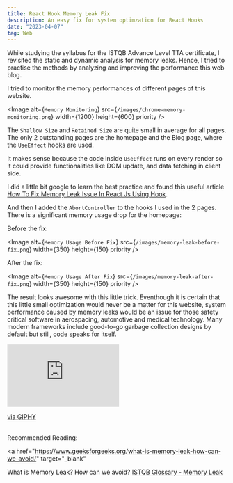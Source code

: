```yaml
---
title: React Hook Memory Leak Fix
description: An easy fix for system optimzation for React Hooks
date: "2023-04-07"
tag: Web
---
```


While studying the syllabus for the ISTQB Advance Level TTA certificate, I revisited the static and dynamic analysis for memory leaks.
Hence, I tried to practise the methods by analyzing and improving the performance this web blog.

I tried to monitor the memory performances of different pages of this website.

<Image
  alt={`Memory Monitoring`}
  src={`/images/chrome-memory-monitoring.png`}
  width={1200}
  height={600}
  priority
/>

The `Shallow Size` and `Retained Size` are quite small in average for all pages. The only 2 outstanding pages are the homepage and the Blog page, where the `UseEffect` hooks are used.

It makes sense because the code inside `UseEffect` runs on every render so it could provide functionalities like DOM update, and data fetching in client side.

I did a little bit google to learn the best practice and found this useful article <a href="https://medium.com/technology-hits/how-to-fix-memory-leak-issue-in-react-js-using-hook-a5ecbf9becf8"  target="_blank">How To Fix Memory Leak Issue In React Js Using Hook</a>.

And then I added the `AbortController` to the hooks I used in the 2 pages. There is a significant memory usage drop for the homepage:

Before the fix:

<Image
  alt={`Memory Usage Before Fix`}
  src={`/images/memory-leak-before-fix.png`}
  width={350}
  height={150}
  priority
/>

After the fix:

<Image
  alt={`Memory Usage After Fix`}
  src={`/images/memory-leak-after-fix.png`}
  width={350}
  height={150}
  priority
/>

The result looks awesome with this little trick. Eventhough it is certain that this little small optimization would never be a matter for this website, system performance caused by memory leaks would be
an issue for those safety critical software in aerospacing, automotive and medical technology. Many modern frameworks include good-to-go garbage collection designs by default but still, code speaks for itself.

<iframe
  src="https://giphy.com/embed/l4FGvN3n3IQi4xZNS"
  width="257"
  height="145"
  frameBorder="0"
  class="giphy-embed"
  allowFullScreen
></iframe>
<p>
  <a
    href="https://giphy.com/gifs/siliconvalleyhbo-silicon-valley-hbo-l4FGvN3n3IQi4xZNS"
    target="_blank"
  >
    via GIPHY
  </a>
</p>
<br/>
Recommended Reading:

<a
  href="https://www.geeksforgeeks.org/what-is-memory-leak-how-can-we-avoid/"
  target="_blank"
>
  What is Memory Leak? How can we avoid?
</a>
<a href="https://istqb-glossary.page/memory-leak/" target="_blank">
  ISTQB Glossary - Memory Leak
</a>
